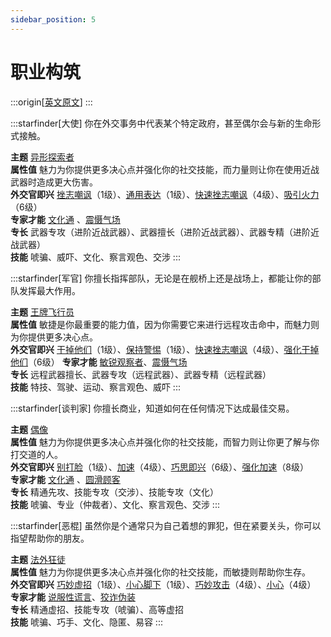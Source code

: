---
sidebar_position: 5
---

# 职业构筑

:::origin[[英文原文](https://www.aonsrd.com/ClassBuilds.aspx?Class=Envoy)]
:::

:::starfinder[大使]
你在外交事务中代表某个特定政府，甚至偶尔会与新的生命形式接触。

**主题** [异形探索者](/themes/xenoseeker)  
**属性值** 魅力为你提供更多决心点并强化你的社交技能，而力量则让你在使用近战武器时造成更大伤害。  
**外交官即兴** [挫志嘲讽](envoy%20improvisations#挫志嘲讽ex)（1级）、[通用表达](envoy%20improvisations#通用表达ex)（1级）、[快速挫志嘲讽](envoy%20improvisations#快速挫志嘲讽ex)（4级）、[吸引火力](envoy%20improvisations#吸引火力ex)（6级）  
**专家才能** [文化通](expertise%20talents#文化通ex文化) 、[震慑气场](expertise%20talents#震慑气场ex威吓)  
**专长** 武器专攻（进阶近战武器）、武器擅长（进阶近战武器）、武器专精（进阶近战武器）  
**技能** 唬骗、威吓、文化、察言观色、交涉
:::

:::starfinder[军官]
你擅长指挥部队，无论是在舰桥上还是战场上，都能让你的部队发挥最大作用。

**主题** [王牌飞行员](/themes/ace%20pilot)  
**属性值** 敏捷是你最重要的能力值，因为你需要它来进行远程攻击命中，而魅力则为你提供更多决心点。  
**外交官即兴** [干掉他们](envoy%20improvisations#干掉他们ex)（1级）、[保持警惕](envoy%20improvisations#保持警惕ex)（1级）、[快速挫志嘲讽](envoy%20improvisations#快速挫志嘲讽ex)（4级）、[强化干掉他们](envoy%20improvisations#强化干掉他们ex)（6级）
**专家才能** [敏锐观察者](expertise%20talents#敏锐观察者ex察言观色)、[震慑气场](expertise%20talents#震慑气场ex威吓)  
**专长** 远程武器擅长、武器专攻（远程武器）、武器专精（远程武器）  
**技能** 特技、驾驶、运动、察言观色、威吓
:::

:::starfinder[谈判家]
你擅长商业，知道如何在任何情况下达成最佳交易。

**主题** [偶像](/themes/icon)  
**属性值** 魅力为你提供更多决心点并强化你的社交技能，而智力则让你更了解与你打交道的人。  
**外交官即兴** [别打脸](envoy%20improvisations#别打脸ex)（1级）、[加速](envoy%20improvisations#加速ex)（4级）、[巧思即兴](envoy%20improvisations#巧思即兴ex)（6级）、[强化加速](envoy%20improvisations#强化加速ex)（8级）  
**专家才能** [文化通](expertise%20talents#文化通ex文化) 、[圆滑顾客](expertise%20talents#圆滑顾客ex交涉)  
**专长** 精通先攻、技能专攻（交涉）、技能专攻（文化）  
**技能** 唬骗、专业（仲裁者）、文化、察言观色、交涉
:::

:::starfinder[恶棍]
虽然你是个通常只为自己着想的罪犯，但在紧要关头，你可以指望帮助你的朋友。

**主题** [法外狂徒](/themes/outlaw)  
**属性值** 魅力为你提供更多决心点并强化你的社交技能，而敏捷则帮助你生存。  
**外交官即兴** [巧妙虚招](envoy%20improvisations#巧妙虚招ex)（1级）、[小心脚下](envoy%20improvisations#小心脚下ex)（1级）、[巧妙攻击](envoy%20improvisations#巧妙攻击ex)（4级）、[小心](envoy%20improvisations#小心ex)（4级）  
**专家才能** [说服性谎言](expertise%20talents#说服性谎言ex唬骗)、[狡诈伪装](expertise%20talents#狡诈伪装ex易容)  
**专长** 精通虚招、技能专攻（唬骗）、高等虚招  
**技能** 唬骗、巧手、文化、隐匿、易容
:::